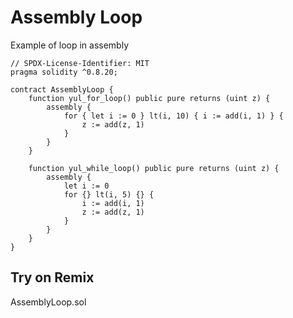 # Assembly Loop

Example of loop in assembly

```solidity filename="AssemblyLoop.sol" {2} copy
// SPDX-License-Identifier: MIT
pragma solidity ^0.8.20;

contract AssemblyLoop {
    function yul_for_loop() public pure returns (uint z) {
        assembly {
            for { let i := 0 } lt(i, 10) { i := add(i, 1) } {
                z := add(z, 1)
            }
        }
    }
    
    function yul_while_loop() public pure returns (uint z) {
        assembly {
            let i := 0
            for {} lt(i, 5) {} {
                i := add(i, 1)
                z := add(z, 1)
            }
        }
    }
}
```
## Try on Remix
AssemblyLoop.sol